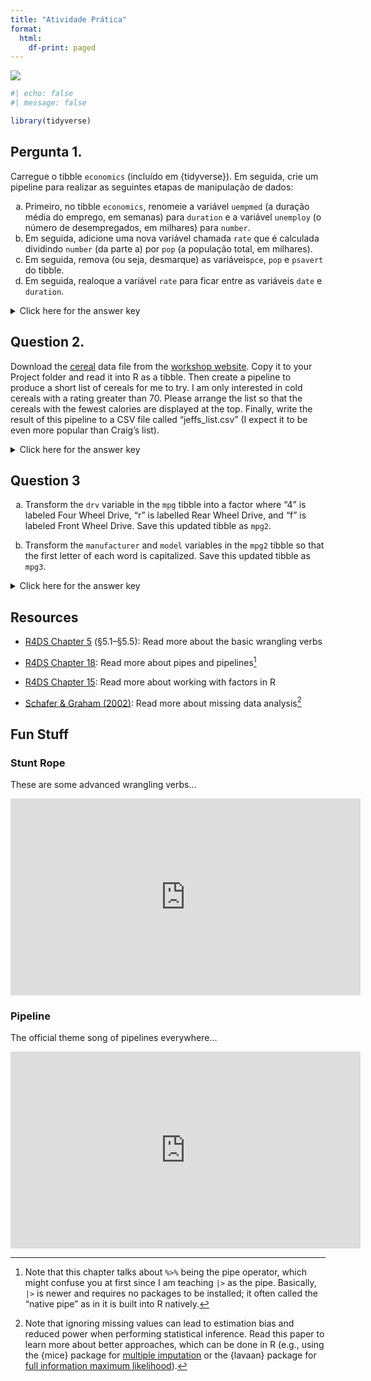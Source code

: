```yaml
---
title: "Atividade Prática"
format:
  html:
    df-print: paged
---
```


![](../img/maintenance_2780E3.svg){.hero}

```r
#| echo: false
#| message: false

library(tidyverse)
```

## Pergunta 1.

Carregue o tibble `economics` (incluído em \{tidyverse\}). Em seguida, crie um pipeline para realizar as seguintes etapas de manipulação de dados:

a) Primeiro, no tibble `economics`, renomeie a variável `uempmed` (a duração média do emprego, em semanas) para `duration` e a variável `unemploy` (o número de desempregados, em milhares) para `number`.
b) Em seguida, adicione uma nova variável chamada `rate` que é calculada dividindo `number` (da parte a) por `pop` (a população total, em milhares).
c) Em seguida, remova (ou seja, desmarque) as variáveis ​​`pce`, `pop` e `psavert` do tibble.
d) Em seguida, realoque a variável `rate` para ficar entre as variáveis ​​`date` e `duration`.

<p><details>
<summary>Click here for the answer key</summary>
<blockquote>

**Answer (a)**

```r
economics |> 
  rename(duration = uempmed, number = unemploy)
```

**Answer (b)**

```r
economics |> 
  rename(duration = uempmed, number = unemploy) |> 
  mutate(rate = number / pop)
```

**Answer (c)**

```r
economics |> 
  rename(duration = uempmed, number = unemploy) |> 
  mutate(rate = number / pop) |> 
  select(-c(pce, pop, psavert))
```

**Answer (d)**

```r
economics |>
  rename(duration = uempmed, number = unemploy) |> 
  mutate(rate = number / pop) |> 
  select(-c(pce, pop, psavert)) |> 
  relocate(rate, .after = date)
```

</blockquote>
</details></p>

## Question 2.

Download the [cereal](https://pittmethods.github.io/r4ss/data/cereal.csv) data file from the [workshop website](../Details/datasets.qmd). Copy it to your Project folder and read it into R as a tibble. Then create a pipeline to produce a short list of cereals for me to try. I am only interested in cold cereals with a rating greater than 70. Please arrange the list so that the cereals with the fewest calories are displayed at the top. Finally, write the result of this pipeline to a CSV file called "jeffs_list.csv" (I expect it to be even more popular than Craig's list).

<p><details>
<summary>Click here for the answer key</summary>
<blockquote>

```r
#| eval: false
#| message: false

cereal <- read_csv("cereal.csv") 

jeffs_list <- 
  cereal |> 
  filter(type == "cold" & rating > 70) |> 
  arrange(calories)

jeffs_list
```

```r
#| echo: false
#| message: false

cereal <- read_csv("../data/cereal.csv") 

jeffs_list <- 
  cereal |> 
  filter(type == "cold" & rating > 70) |> 
  arrange(calories)

jeffs_list
```

```r
#| eval: false

write_csv(jeffs_list, "jeffs_list.csv")
```

</blockquote>
</details></p>

## Question 3

a) Transform the `drv` variable in the `mpg` tibble into a factor where "4" is labeled Four Wheel Drive, "r" is labelled Rear Wheel Drive, and "f" is labeled Front Wheel Drive. Save this updated tibble as `mpg2`.

b) Transform the `manufacturer` and `model` variables in the `mpg2` tibble so that the first letter of each word is capitalized. Save this updated tibble as `mpg3`.

<p><details>
<summary>Click here for the answer key</summary>
<blockquote>

**Answer (a)**

```r
#| comment: "#>"
#| collapse: true

mpg2 <- 
  mpg |> 
  mutate(
    drv = factor(
      drv, 
      levels = c("4", "r", "f"), 
      labels = c("Four Wheel Drive", "Rear Wheel Drive", "Front Wheel Drive")
    )
  )
mpg2
```

**Answer (b)**

```r
#| comment: "#>"
#| collapse: true
#| warning: false

mpg3 <- 
  mpg2 |> 
  mutate(
    manufacturer = str_to_title(manufacturer),
    model = str_to_title(model)
  )
mpg3
```

</blockquote></details></p>

## Resources

-   [R4DS Chapter 5](https://r4ds.had.co.nz/transform.html) (§5.1–§5.5): Read more about the basic wrangling verbs 

-   [R4DS Chapter 18](https://r4ds.had.co.nz/pipes.html): Read more about pipes and pipelines^[Note that this chapter talks about `%>%` being the pipe operator, which might confuse you at first since I am teaching `|>` as the pipe. Basically, `|>` is newer and requires no packages to be installed; it often called the "native pipe" as in it is built into R natively.]

-   [R4DS Chapter 15](https://r4ds.had.co.nz/factors.html): Read more about working with factors in R

-   [Schafer \& Graham (2002)](https://doi.org/10/dsvqnz): Read more about missing data analysis^[Note that ignoring missing values can lead to estimation bias and reduced power when performing statistical inference. Read this paper to learn more about better approaches, which can be done in R (e.g., using the \{mice\} package for [multiple imputation](https://stefvanbuuren.name/fimd/) or the \{lavaan\} package for [full information maximum likelihood](https://lavaan.ugent.be/tutorial/est.html)).]

## Fun Stuff

### Stunt Rope

These are some advanced wrangling verbs...

<iframe width="560" height="315" src="https://www.youtube-nocookie.com/embed/flcFl8z_hF4?start=99" title="YouTube video player" frameborder="0" allow="accelerometer; autoplay; clipboard-write; encrypted-media; gyroscope; picture-in-picture" allowfullscreen></iframe>

### Pipeline

The official theme song of pipelines everywhere...

<iframe width="560" height="315" src="https://www.youtube-nocookie.com/embed/56SAxtf-RTg" title="YouTube video player" frameborder="0" allow="accelerometer; autoplay; clipboard-write; encrypted-media; gyroscope; picture-in-picture" allowfullscreen></iframe>
